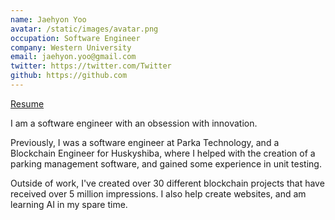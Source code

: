 ```yaml
---
name: Jaehyon Yoo
avatar: /static/images/avatar.png
occupation: Software Engineer
company: Western University
email: jaehyon.yoo@gmail.com
twitter: https://twitter.com/Twitter
github: https://github.com
---
```

[Resume](/data/resume/resume.pdf)

I am a software engineer with an obsession with innovation.

Previously, I was a software engineer at Parka Technology, and a Blockchain Engineer for Huskyshiba, 
where I helped with the creation of a parking management software, and gained some experience in unit testing. 

Outside of work, I've created over 30 different blockchain projects that have received over 5 million impressions.
I also help create websites, and am learning AI in my spare time.